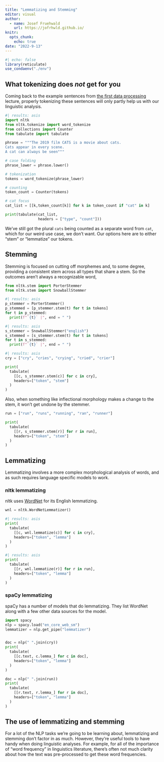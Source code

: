 ```yaml
---
title: "Lemmatizing and Stemming"
editor: visual
author:
  - name: Josef Fruehwald
    url: https://jofrhwld.github.io/
knitr: 
  opts_chunk: 
    echo: true
date: "2022-9-13"
---
```


```r
#| echo: false
library(reticulate)
use_condaenv("./env")
```

## What tokenizing does *not* get for you

Coming back to the example sentences from [the first data processing](../data_processing/index.qmd) lecture, properly tokenizing these sentences will only partly help us with our linguistic analysis.

```python
#| results: asis
import nltk
from nltk.tokenize import word_tokenize
from collections import Counter
from tabulate import tabulate

phrase = """The 2019 film CATS is a movie about cats. 
Cats appear in every scene. 
A cat can always be seen"""

# case folding
phrase_lower = phrase.lower()

# tokenization
tokens = word_tokenize(phrase_lower)

# counting
token_count = Counter(tokens)

# cat focus
cat_list = [[k,token_count[k]] for k in token_count if "cat" in k]

print(tabulate(cat_list,
               headers = ["type", "count"]))
```

We've still got the plural `cats` being counted as a separate word from `cat`, which for our weird use case, we don't want. Our options here are to either "stem" or "lemmatize" our tokens.

## Stemming

Stemming is focused on cutting off morphemes and, to some degree, providing a consistent stem across all types that share a stem. So the outcomes aren't always a recognizable word,

```python
from nltk.stem import PorterStemmer
from nltk.stem import SnowballStemmer
```

```python
#| results: asis
p_stemmer = PorterStemmer()
p_stemmed = [p_stemmer.stem(t) for t in tokens]
for t in p_stemmed:
  print(f"`{t}` |", end = " ")

```

```python
#| results: asis
s_stemmer = SnowballStemmer("english")
s_stemmed = [s_stemmer.stem(t) for t in tokens]
for t in s_stemmed:
  print(f"`{t}` |", end = " ")

```

```python
#| results: asis
cry = ["cry", "cries", "crying", "cried", "crier"]

print(
  tabulate(
    [[c, s_stemmer.stem(c)] for c in cry],
    headers=["token", "stem"]
  )
)
```

Also, when something like inflectional morphology makes a change to the stem, it won't get undone by the stemmer.

```python
run = ["run", "runs", "running", "ran", "runner"]

print(
  tabulate(
    [[r, s_stemmer.stem(r)] for r in run],
    headers=["token", "stem"]
  )
)

```

## Lemmatizing

Lemmatizing involves a more complex morphological analysis of words, and as such requires language specific models to work.

### nltk lemmatizing

nltk uses [WordNet](https://wordnet.princeton.edu) for its English lemmatizing.

```python
wnl = nltk.WordNetLemmatizer()
```

```python
#| results: asis
print(
  tabulate(
    [[c, wnl.lemmatize(c)] for c in cry],
    headers=["token", "lemma"]
  )
)
```

```python
#| results: asis
print(
  tabulate(
    [[r, wnl.lemmatize(r)] for r in run],
    headers=["token", "lemma"]
  )
)
```

### spaCy lemmatizing

spaCy has a number of models that do lemmatizing. They list WordNet along with a few other data sources for the model.

```python
import spacy
nlp = spacy.load("en_core_web_sm")
lemmatizer = nlp.get_pipe("lemmatizer")
```

```python

```

```python
doc = nlp(" ".join(cry))
print(
  tabulate(
    [[c.text, c.lemma_] for c in doc],
    headers=["token", "lemma"]
  )
)
```

```python
doc = nlp(" ".join(run))
print(
  tabulate(
    [[r.text, r.lemma_] for r in doc],
    headers=["token", "lemma"]
  )
)
```

## The use of lemmatizing and stemming

For a lot of the NLP tasks we're going to be learning about, lemmatizing and stemming don't factor in as much. However, they're useful tools to have handy when doing linguistic analyses. For example, for all of the importance of "word frequency" in linguistics literature, there's often not much clarity about how the text was pre-processed to get these word frequencies.
